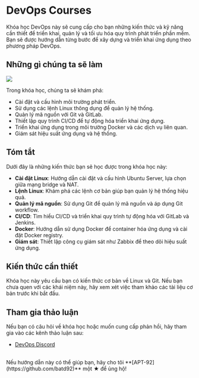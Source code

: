 
# DevOps Courses

Khóa học DevOps này sẽ cung cấp cho bạn những kiến thức và kỹ năng cần thiết để triển khai, quản lý và tối ưu hóa quy trình phát triển phần mềm. Bạn sẽ được hướng dẫn từng bước để xây dựng và triển khai ứng dụng theo phương pháp DevOps.

## Những gì chúng ta sẽ làm

![](/chapter0-dashboard.avif)

Trong khóa học, chúng ta sẽ khám phá:

* Cài đặt và cấu hình môi trường phát triển.
* Sử dụng các lệnh Linux thông dụng để quản lý hệ thống.
* Quản lý mã nguồn với Git và GitLab.
* Thiết lập quy trình CI/CD để tự động hóa triển khai ứng dụng.
* Triển khai ứng dụng trong môi trường Docker và các dịch vụ liên quan.
* Giám sát hiệu suất ứng dụng và hệ thống.

## Tóm tắt

Dưới đây là những kiến thức bạn sẽ học được trong khóa học này:

* **Cài đặt Linux**: Hướng dẫn cài đặt và cấu hình Ubuntu Server, lựa chọn giữa mạng bridge và NAT.
* **Lệnh Linux**: Khám phá các lệnh cơ bản giúp bạn quản lý hệ thống hiệu quả.
* **Quản lý mã nguồn**: Sử dụng Git để quản lý mã nguồn và áp dụng Git workflow.
* **CI/CD**: Tìm hiểu CI/CD và triển khai quy trình tự động hóa với GitLab và Jenkins.
* **Docker**: Hướng dẫn sử dụng Docker để container hóa ứng dụng và cài đặt Docker registry.
* **Giám sát**: Thiết lập công cụ giám sát như Zabbix để theo dõi hiệu suất ứng dụng.

## Kiến thức cần thiết

Khóa học này yêu cầu bạn có kiến thức cơ bản về Linux và Git. Nếu bạn chưa quen với các khái niệm này, hãy xem xét việc tham khảo các tài liệu cơ bản trước khi bắt đầu.

## Tham gia thảo luận

Nếu bạn có câu hỏi về khóa học hoặc muốn cung cấp phản hồi, hãy tham gia vào các kênh thảo luận sau:
* [DevOps Discord](https://discord.com/)

<br />
<div className="text-left">
  Nếu hướng dẫn này có thể giúp bạn, hãy cho tôi **[APT-92](https://github.com/batd92)** một ★ để ủng hộ!
</div>

<FollowMe />
<br />
